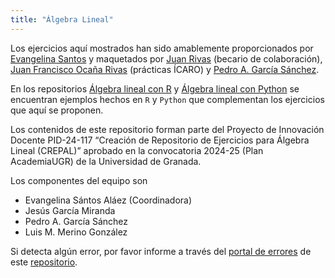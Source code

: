 ```yaml
---
title: "Álgebra Lineal"
---
```


Los ejercicios aquí mostrados han sido amablemente proporcionados por [Evangelina Santos](https://www.ugr.es/~esantos/) y maquetados por [Juan Rivas](https://github.com/MrRiversGit) (becario de colaboración), [Juan Francisco Ocaña Rivas](https://github.com/jfocana) (prácticas ÍCARO) y [Pedro A. García Sánchez](https://github.com/pedritomelenas).

En los repositorios <a href="https://github.com/pedritomelenas/R-algebra-lineal">Álgebra lineal con R</a> y <a href="https://github.com/pedritomelenas/Python-algebra-lineal">Álgebra lineal con Python</a> se encuentran ejemplos hechos en <code>R</code> y <code>Python</code> que complementan los ejercicios que aquí se proponen.

Los contenidos de este repositorio forman parte del Proyecto de Innovación Docente PID-24-117 "Creación de Repositorio de Ejercicios para Álgebra Lineal (CREPAL)" aprobado en la convocatoria 2024-25 (Plan AcademiaUGR) de la Universidad de Granada.

Los componentes del equipo son 

- Evangelina Sántos Aláez (Coordinadora)
- Jesús García Miranda
- Pedro A. García Sánchez
- Luis M. Merino González

Si detecta algún error, por favor informe a través del <a href="https://github.com/pedritomelenas/CREPAL/issues">portal de errores</a> de este <a href="https://github.com/pedritomelenas/CREPAL">repositorio</a>.
